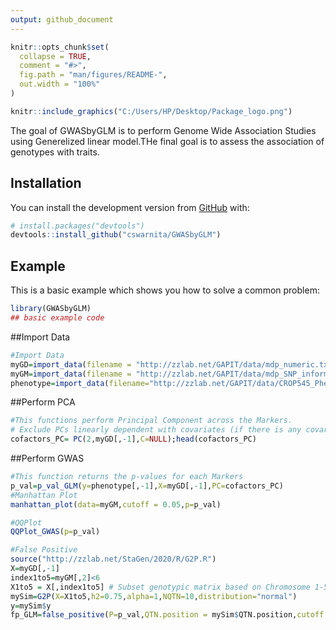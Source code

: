 ```yaml
---
output: github_document
---
```


<!-- README.md is generated from README.Rmd. Please edit that file -->

```r
knitr::opts_chunk$set(
  collapse = TRUE,
  comment = "#>",
  fig.path = "man/figures/README-",
  out.width = "100%"
)
```



<!-- badges: start -->
<!-- badges: end -->

```r
knitr::include_graphics("C:/Users/HP/Desktop/Package_logo.png")
```

The goal of GWASbyGLM is to perform Genome Wide Association Studies using Generelized linear model.THe final goal is to assess the association of genotypes with traits.

## Installation

You can install the development version from [GitHub](https://github.com/) with:

``` r
# install.packages("devtools")
devtools::install_github("cswarnita/GWASbyGLM")
```

## Example

This is a basic example which shows you how to solve a common problem:

```r
library(GWASbyGLM)
## basic example code
```

##Import Data
```r
#Import Data
myGD=import_data(filename = "http://zzlab.net/GAPIT/data/mdp_numeric.txt")
myGM=import_data(filename = "http://zzlab.net/GAPIT/data/mdp_SNP_information.txt")
phenotype=import_data(filename="http://zzlab.net/GAPIT/data/CROP545_Phenotype.txt")
```

##Perform PCA
```r
#This functions perform Principal Component across the Markers.
# Exclude PCs linearly dependent with covariates (if there is any covariate information available)
cofactors_PC= PC(2,myGD[,-1],C=NULL);head(cofactors_PC) 
```

##Perform GWAS
```r
#This function returns the p-values for each Markers
p_val=p_val_GLM(y=phenotype[,-1],X=myGD[,-1],PC=cofactors_PC)
#Manhattan Plot
manhattan_plot(data=myGM,cutoff = 0.05,p=p_val)

#QQPlot
QQPlot_GWAS(p=p_val)

#False Positive
source("http://zzlab.net/StaGen/2020/R/G2P.R")
X=myGD[,-1]
index1to5=myGM[,2]<6
X1to5 = X[,index1to5] # Subset genotypic matrix based on Chromosome 1-5
mySim=G2P(X=X1to5,h2=0.75,alpha=1,NQTN=10,distribution="normal")
y=mySim$y
fp_GLM=false_positive(P=p_val,QTN.position = mySim$QTN.position,cutoff = 0.05);fp_GLM

```
